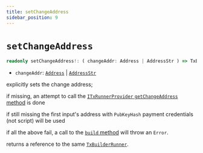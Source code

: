 ```yaml
---
title: setChangeAddress
sidebar_position: 9
---
```


# `setChangeAddress`

```ts
readonly setChangeAddress!: ( changeAddr: Address | AddressStr ) => TxBuilderRunner
```

- `changeAddr`: [`Address`](../cardano-ledger-ts/classes/Address) | [`AddressStr`](../cardano-ledger-ts/type-aliases/AddressStr)

explicitly sets the change address;

if missing, an attempt to call the [`ITxRunnerProvider` `getChangeAddress` method](./IProvider#igetchangeaddress) is done

if still missing the first input's address with `PubKeyHash` payment credentials (not script) will be used

if all the above fail, a call to the [`build` method](./build) will throw an `Error`.

returns a reference to the same [`TxBuilderRunner`](./TxBuilderRunner).